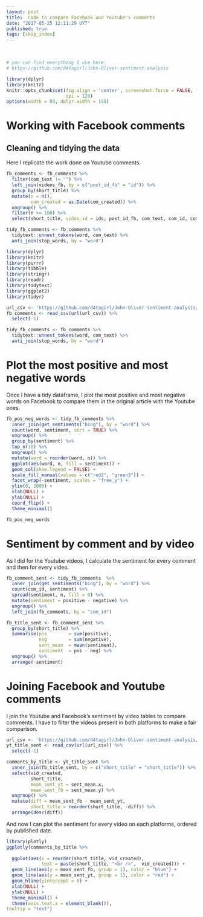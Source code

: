 ```yaml
---
layout: post
title:  Code to compare Facebook and Youtube's comments
date: "2017-05-25 12:11:29 UYT"
published: true
tags: [skip_index]
---
```


<!--more-->
<br />
```r
# you can find everything I use here:
# https://github.com/d4tagirl/John-Oliver-sentiment-analysis

library(dplyr)
library(knitr)
knitr::opts_chunk$set(fig.align = 'center', screenshot.force = FALSE, fig.cap = "",
                      dpi = 120)
options(width = 80, dplyr.width = 150)
```

# Working with Facebook comments

## Cleaning and tidying the data

Here I replicate the work done on Youtube comments.

```r
fb_comments <- fb_comments %>% 
  filter(com_text != "") %>%
  left_join(videos_fb, by = c("post_id_fb" = "id")) %>% 
  group_by(short_title) %>% 
  mutate(n = n(),
         com_created = as.Date(com_created)) %>% 
  ungroup() %>% 
  filter(n >= 100) %>% 
  select(short_title, video_id = ids, post_id_fb, com_text, com_id, com_created)

tidy_fb_comments <- fb_comments %>%
  tidytext::unnest_tokens(word, com_text) %>%
  anti_join(stop_words, by = "word") 
```

```r
library(dplyr)
library(knitr)
library(purrr)
library(tibble)
library(stringr)
library(readr)
library(tidytext)
library(ggplot2)
library(tidyr)

url_csv <- 'https://github.com/d4tagirl/John-Oliver-sentiment-analysis/raw/master/fb_comments.csv'
fb_comments <- read_csv(url(url_csv)) %>%
  select(-1)

tidy_fb_comments <- fb_comments %>%
  tidytext::unnest_tokens(word, com_text) %>%
  anti_join(stop_words, by = "word") 
```

# Plot the most positive and most negative words

Once I have a tidy dataframe, I plot the most positive and most negative words on Facebook to compare them in the original article with the Youtube ones.

```r
fb_pos_neg_words <- tidy_fb_comments %>%  
  inner_join(get_sentiments("bing"), by = "word") %>%
  count(word, sentiment, sort = TRUE) %>%
  ungroup() %>%
  group_by(sentiment) %>%
  top_n(10) %>%
  ungroup() %>%
  mutate(word = reorder(word, n)) %>%
  ggplot(aes(word, n, fill = sentiment)) +
  geom_col(show.legend = FALSE) +
  scale_fill_manual(values = c("red2", "green3")) +
  facet_wrap(~sentiment, scales = "free_y") +
  ylim(0, 2000) +
  xlab(NULL) +
  ylab(NULL) +
  coord_flip() +
  theme_minimal()
```

```r
fb_pos_neg_words
```

# Sentiment by comment and by video

As I did for the Youtube videos, I calculate the sentiment for every comment and then for every video.

```r
fb_comment_sent <- tidy_fb_comments  %>%
  inner_join(get_sentiments("bing"), by = "word") %>% 
  count(com_id, sentiment) %>%
  spread(sentiment, n, fill = 0) %>%
  mutate(sentiment = positive - negative) %>% 
  ungroup() %>% 
  left_join(fb_comments, by = "com_id")

fb_title_sent <- fb_comment_sent %>% 
  group_by(short_title) %>% 
  summarise(pos        = sum(positive),
            neg        = sum(negative),
            sent_mean  = mean(sentiment),
            sentiment  = pos - neg) %>% 
  ungroup() %>% 
  arrange(-sentiment)
```

# Joining Facebook and Youtube comments

I join the Youtube and Facebook's sentiment by video tables to compare comments. I have to filter the videos present in both platforms to make a fair comparison.

```r
url_csv <- 'https://github.com/d4tagirl/John-Oliver-sentiment-analysis/raw/master/yt_title_sent.csv'
yt_title_sent <- read_csv(url(url_csv)) %>%
  select(-1)
```

```r
comments_by_title <- yt_title_sent %>% 
  inner_join(fb_title_sent, by = c("short_title" = "short_title")) %>% 
  select(vid_created, 
         short_title, 
         mean_sent_yt = sent_mean.x,
         mean_sent_fb = sent_mean.y) %>% 
  ungroup() %>% 
  mutate(diff = mean_sent_fb - mean_sent_yt,
         short_title = reorder(short_title, -diff)) %>% 
  arrange(desc(diff))
```

And now I can plot the sentiment for every video on each platforms, ordered by published date.  
  
```r
library(plotly)
ggplotly(comments_by_title %>%
  
  ggplot(aes(x = reorder(short_title, vid_created), 
             text = paste(short_title, "<br />",  vid_created))) +
  geom_line(aes(y = mean_sent_fb, group = 1), color = "blue") +
  geom_line(aes(y = mean_sent_yt, group = 1), color = "red") +
  geom_hline(yintercept = 0) +
  xlab(NULL) +
  ylab(NULL) +
  theme_minimal() +
  theme(axis.text.x = element_blank()),
tooltip = "text")
```

